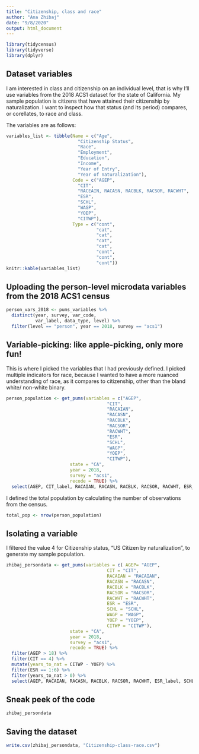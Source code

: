 ```yaml
---
title: "Citizenship, class and race"
author: "Ana Zhibaj"
date: "9/8/2020"
output: html_document
---
```

```r
library(tidycensus)
library(tidyverse)
library(dplyr)
```

## Dataset variables
I am interested in class and citizenship on an individual level, that is why I'll use variables from the 2018 ACS1 dataset for the state of California. My sample population is citizens that have attained their citizenship by naturalization. I want to inspect how that status (and its period) compares, or corellates, to race and class. 

The variables are as follows:

``` r
variables_list <- tibble(Name = c("Age", 
                           "Citizenship Status",
                           "Race",
                           "Employment",
                           "Education",
                           "Income",
                           "Year of Entry",
                           "Year of naturalization"),
                         Code = c("AGEP",
                           "CIT",
                           "RACEAIN, RACASN, RACBLK, RACSOR, RACWHT",
                           "ESR",
                           "SCHL",
                           "WAGP",
                           "YOEP",
                           "CITWP"),
                         Type = c("cont",
                                  "cat",
                                  "cat",
                                  "cat",
                                  "cat",
                                  "cont",
                                  "cont",
                                  "cont"))
knitr::kable(variables_list)
``` 


## Uploading the person-level microdata variables from the 2018 ACS1 census

```r
person_vars_2018 <- pums_variables %>%
  distinct(year, survey, var_code,
           var_label, data_type, level) %>%
  filter(level == "person", year == 2018, survey == "acs1")
```

## Variable-picking: like apple-picking, only more fun! 
This is where I picked the variables that I had previously defined. I picked multiple indicators for race, because I wanted to have a more nuanced understanding of race, as it compares to citizenship, other than the bland white/ non-white binary. 

```r
person_population <- get_pums(variables = c("AGEP", 
                                      "CIT", 
                                      "RACAIAN",
                                      "RACASN",
                                      "RACBLK",
                                      "RACSOR", 
                                      "RACWHT",
                                      "ESR",
                                      "SCHL",
                                      "WAGP",
                                      "YOEP",
                                      "CITWP"),
                        state = "CA", 
                        year = 2018, 
                        survey = "acs1",
                        recode = TRUE) %>%
  select(AGEP, CIT_label, RACAIAN, RACASN, RACBLK, RACSOR, RACWHT, ESR_label, SCHL_label, WAGP, YOEP, CITWP)
```
I defined the total population by calculating the number of observations from the census. 

```r
total_pop <- nrow(person_population)
```

## Isolating a variable
I filtered the value 4 for Citizenship status, "US Citizen by naturalization", to generate my sample population.

```r
zhibaj_persondata <- get_pums(variables = c( AGEP= "AGEP", 
                                      CIT = "CIT", 
                                      RACAIAN = "RACAIAN",
                                      RACASN = "RACASN",
                                      RACBLK = "RACBLK",
                                      RACSOR = "RACSOR", 
                                      RACWHT = "RACWHT",
                                      ESR = "ESR",
                                      SCHL = "SCHL",
                                      WAGP = "WAGP",
                                      YOEP = "YOEP",
                                      CITWP = "CITWP"),
                        state = "CA", 
                        year = 2018, 
                        survey = "acs1",
                        recode = TRUE) %>%
  filter(AGEP > 18) %>%
  filter(CIT == 4) %>%
  mutate(years_to_nat = CITWP - YOEP) %>%
  filter(ESR == 1:6) %>%
  filter(years_to_nat > 0) %>%
  select(AGEP, RACAIAN, RACASN, RACBLK, RACSOR, RACWHT, ESR_label, SCHL_label, WAGP, YOEP, CITWP, years_to_nat)
```
## Sneak peek of the code 

```r
zhibaj_persondata
```

## Saving the dataset

```r
write.csv(zhibaj_persondata, "Citizenship-class-race.csv")
```



